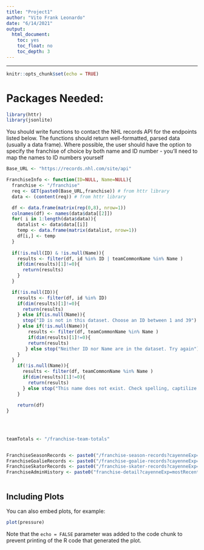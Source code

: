 ```yaml
---
title: "Project1"
author: "Vito Frank Leonardo"
date: "6/14/2021"
output: 
  html_document:
    toc: yes
    toc_float: no
    toc_depth: 3
---
```

---

```r
knitr::opts_chunk$set(echo = TRUE)
```

# Packages Needed:
```r
library(httr)
library(jsonlite)
```


You should write functions to contact the NHL records API for the endpoints listed below. The
functions should return well-formatted, parsed data (usually a data frame). Where possible, the user should have the option to specify the franchise of choice by both name and ID number - you’ll need to map the names to ID numbers yourself

```r
Base_URL <- "https://records.nhl.com/site/api"

FranchiseInfo <- function(ID=NULL, Name=NULL){
  franchise <- "/franchise"
  req <- GET(paste0(Base_URL,franchise)) # from httr library
  data <- (content(req)) # from httr library

  df <- data.frame(matrix(rep(0,8), nrow=1))
  colnames(df) <- names(data$data[[2]])
  for( i in 1:length(data$data)){
    datalist <- data$data[[i]]
    temp <- data.frame(matrix(datalist, nrow=1))
    df[i,] <- temp
  }
  
  if(!is.null(ID) & !is.null(Name)){
    results <- filter(df, id %in% ID | teamCommonName %in% Name )
    if(dim(results)[1]!=0){
      return(results)
    }
  }

  if(!is.null(ID)){
    results <- filter(df, id %in% ID)
    if(dim(results)[1]!=0){
      return(results)
    } else if(is.null(Name)){
      stop("ID is not in this dataset. Choose an ID between 1 and 39")
    } else if(!is.null(Name)){
        results <- filter(df, teamCommonName %in% Name )
        if(dim(results)[1]!=0){
        return(results)
       } else stop("Neither ID nor Name are in the dataset. Try again")
    }
  }
    if(!is.null(Name)){
      results <- filter(df, teamCommonName %in% Name )
      if(dim(results)[1]!=0){
        return(results)
      } else stop("This name does not exist. Check spelling, captilize only the first letter, and use quotation marks")
    }
    
    return(df)
}
  
  
 

teamTotals <- "/franchise-team-totals"


FranchiseSeasonRecords <- paste0("/franchise-season-records?cayenneExp=franchiseId=",ID)
FranchiseGoalieRecords <- paste0("/franchise-goalie-records?cayenneExp=franchiseId=",ID)
FranchiseSkatorRecords <- paste0("/franchise-skater-records?cayenneExp=franchiseId=",ID)
FranchiseAdminHistory <- paste0("franchise-detail?cayenneExp=mostRecentTeamId=",ID)



```

## Including Plots

You can also embed plots, for example:

```r
plot(pressure)
```

Note that the `echo = FALSE` parameter was added to the code chunk to prevent printing of the R code that generated the plot.
